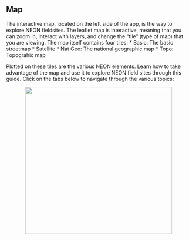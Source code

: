 ## Map

The interactive map, located on the left side of the app, is the way to explore NEON fieldsites. The leaflet map is interactive, meaning that you can zoom in, interact with layers, and change the "tile" (type of map) that you are viewing. The map itself contains four tiles:
* Basic: The basic streetmap
* Satellite
* Nat Geo: The national geographic map
* Topo: Topograhic map

Plotted on these tiles are the various NEON elements. Learn how to take advantage of the map and use it to explore NEON field sites through this guide. Click on the tabs below to navigate through the various topics:

<center><img src='https://github.com/Danielslee51/NEON-Hosted-Browser/blob/master/Img/Help_map.png?raw=true' height='400'></center>
